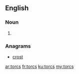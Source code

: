 ==English==

===Noun===
{{head|en|plural}}

# {{plural of|torc|lang=en|nocat=1}}

===Anagrams===
* [[crost#English|crost]]

[[ar:torcs]]
[[fr:torcs]]
[[ku:torcs]]
[[my:torcs]]
